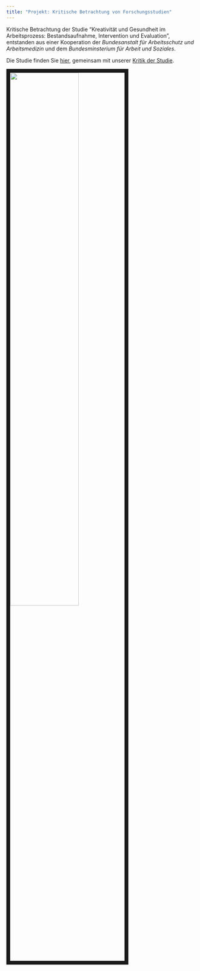 ```yaml
---
title: "Projekt: Kritische Betrachtung von Forschungsstudien"
---
```


Kritische Betrachtung der Studie "Kreativität und Gesundheit im Arbeitsprozess: Bestandsaufnahme, Intervention und Evaluation", entstanden aus einer Kooperation der *Bundesanstalt für Arbeitsschutz und Arbeitsmedizin* und dem *Bundesminsterium für Arbeit und Soziales*.

Die Studie finden Sie [hier](Studie.pdf), gemeinsam mit unserer [Kritik der Studie](Arbeitsanalyse Präsentation.ppt).

<img src="images/PräsentationInhalt.PNG" style="width:60%; border:10px solid; margin-right: 20px" align="left">